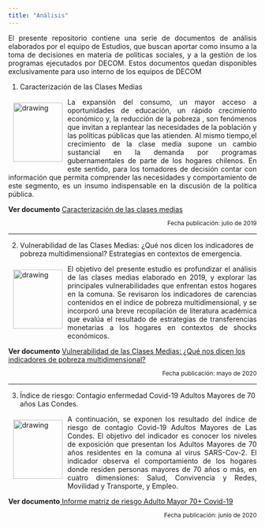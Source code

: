 ```yaml
---
title: "Análisis"
---
```


<p align="justify"> El presente repositorio contiene una serie de documentos de análisis elaborados por el equipo de Estudios, que buscan aportar como insumo a la toma de decisiones en materia de políticas sociales, y a la gestión de los programas ejecutados por DECOM. Estos documentos quedan disponibles exclusivamente para uso interno de los equipos de DECOM</p>

1. Caracterización de las Clases Medias

<img style="float:left; margin:10px;" src="/Users/fevegag/OneDrive/Desarrollo website estudios/EstudiosDecom.git.io/images/analisis.png" alt="drawing" width="100" height="120"/><p align="justify"> La expansión del consumo, un mayor acceso a oportunidades de educación, un rápido crecimiento económico y, la reducción de la pobreza , son fenómenos que invitan a replantear las necesidades de la población y las políticas públicas que las atienden. 
Al mismo tiempo,el crecimiento de la clase media supone un cambio sustancial en la demanda por programas gubernamentales de parte de los hogares chilenos. En este sentido, para los tomadores de decisión contar con información que permita comprender las necesidades y comportamiento de este segmento, es un insumo indispensable en la discusión de la política pública.</p><b>Ver documento</b> <a href="">Caracterización de las clases medias</a>
<p align = "right" style="font-size:12px">Fecha publicación: julio de 2019</p>

---

<p align="justify">
2. Vulnerabilidad de las Clases Medias: ¿Qué nos dicen los indicadores de pobreza multidimensional? Estrategias en contextos de emergencia.</p>

<img style="float:left; margin:10px;" src="/Users/fevegag/OneDrive/Desarrollo website estudios/EstudiosDecom.git.io/images/analisis.png" alt="drawing" width="100" height="120"/><p align="justify">El objetivo del presente estudio es profundizar el análisis de las clases medias elaborado en 2019, y explorar las principales vulnerabilidades que enfrentan estos hogares en la comuna. Se revisaron los indicadores de carencias contenidos en el índice de pobreza multidimensional, y se incorporó una breve recopilación de literatura académica que evalúa el resultado de estrategias de transferencias monetarias a los hogares en contextos de shocks económicos.</p><b>Ver documento</b> <a href="https://lascondescl.sharepoint.com/:b:/s/DECOMCloud/Ecg6UGFXrbZHtpGUAm5UISsBo_LPdC9oNBShw0xIDtBMcQ?e=02POQW">Vulnerabilidad de las Clases Medias: ¿Qué nos dicen los indicadores de pobreza multidimensional?</a>
<p align = "right" style="font-size:12px">Fecha publicación: mayo de 2020</p>

---

3. Índice de riesgo: Contagio enfermedad Covid-19 Adultos Mayores de 70 años Las Condes. 

<img style="float:left; margin:10px;" src="/Users/fevegag/OneDrive/Desarrollo website estudios/EstudiosDecom.git.io/images/analisis.png" alt="drawing" width="100" height="120"/><p align="justify">A continuación, se exponen los resultado del índice de riesgo de contagio Covid-19 Adultos Mayores de Las Condes. El objetivo del indicador es conocer los niveles de exposición que presentan los Adultos Mayores de 70 años residentes en la comuna al virus SARS-Cov-2. El indicador observa el comportamiento de los hogares donde residen personas mayores de 70 años o más, en cuatro dimensiones: Salud, Convivencia y Redes, Movilidad y Transporte, y Empleo.</p><b>Ver documento</b><a href="https://lascondescl.sharepoint.com/:w:/s/DECOMCloud/EVFtJAWCjq5EsQ7Yi4XPc2wB7KAFYJZJE5TyqkzCn6tM-g?e=Uh6Xia"> Informe matriz de riesgo Adulto Mayor 70+ Covid-19</a>
<p align = "right" style="font-size:12px">Fecha publicación: junio de 2020</p>








